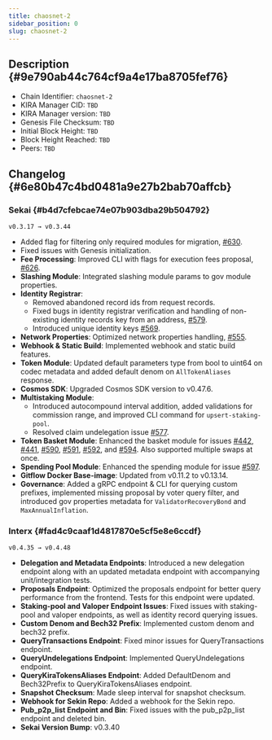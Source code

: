 ```yaml
---
title: chaosnet-2
sidebar_position: 0
slug: chaosnet-2
---
```





## Description {#9e790ab44c764cf9a4e17ba8705fef76}

- Chain Identifier: `chaosnet-2`
- KIRA Manager CID: `TBD`
- KIRA Manager version: `TBD`
- Genesis File Checksum: `TBD`
- Initial Block Height: `TBD`
- Block Height Reached: `TBD`
- Peers: `TBD`

## Changelog {#6e80b47c4bd0481a9e27b2bab70affcb}


### Sekai  {#b4d7cfebcae74e07b903dba29b504792}


`v0.3.17 → v0.3.44`

- Added flag for filtering only required modules for migration, [#630](https://github.com/KiraCore/sekai/pull/630).
- Fixed issues with Genesis initialization.
- **Fee Processing**: Improved CLI with flags for execution fees proposal, [#626](https://github.com/KiraCore/sekai/issues/626).
- **Slashing Module**: Integrated slashing module params to gov module properties.
- **Identity Registrar**:
	- Removed abandoned record ids from request records.
	- Fixed bugs in identity registrar verification and handling of non-existing identity records key from an address, [#579](https://github.com/KiraCore/sekai/issues/579).
	- Introduced unique identity keys [#569](https://github.com/KiraCore/sekai/issues/569).
- **Network Properties**: Optimized network properties handling, [#555](https://github.com/KiraCore/sekai/issues/555).
- **Webhook & Static Build**: Implemented webhook and static build features.
- **Token Module**: Updated default parameters type from bool to uint64 on codec metadata and added default denom on `AllTokenAliases` response.
- **Cosmos SDK**: Upgraded Cosmos SDK version to v0.47.6.
- **Multistaking Module**:
	- Introduced autocompound interval addition, added validations for commission range, and improved CLI command for `upsert-staking-pool`.
	- Resolved claim undelegation issue [#577](https://github.com/KiraCore/sekai/issues/577).
- **Token Basket Module**: Enhanced the basket module for issues [#442](https://github.com/KiraCore/sekai/issues/442), [#441](https://github.com/KiraCore/sekai/issues/441), [#590](https://github.com/KiraCore/sekai/issues/590), [#591](https://github.com/KiraCore/sekai/issues/591), [#592](https://github.com/KiraCore/sekai/issues/592), and [#594](https://github.com/KiraCore/sekai/issues/594). Also supported multiple swaps at once.
- **Spending Pool Module**: Enhanced the spending module for issue [#597](https://github.com/KiraCore/sekai/issues/597).
- **Gitflow Docker Base-image**: Updated from v0.11.2 to v0.13.14.
- **Governance**: Added a gRPC endpoint & CLI for querying custom prefixes, implemented missing proposal by voter query filter, and introduced gov properties metadata for `ValidatorRecoveryBond` and `MaxAnnualInflation`.

### Interx  {#fad4c9caaf1d4817870e5cf5e8e6ccdf}


`v0.4.35 → v0.4.48`

- **Delegation and Metadata Endpoints**: Introduced a new delegation endpoint along with an updated metadata endpoint with accompanying unit/integration tests.
- **Proposals Endpoint**: Optimized the proposals endpoint for better query performance from the frontend. Tests for this endpoint were updated.
- **Staking-pool and Valoper Endpoint Issues**: Fixed issues with staking-pool and valoper endpoints, as well as identity record querying issues.
- **Custom Denom and Bech32 Prefix**: Implemented custom denom and bech32 prefix.
- **QueryTransactions Endpoint**: Fixed minor issues for QueryTransactions endpoint.
- **QueryUndelegations Endpoint**: Implemented QueryUndelegations endpoint.
- **QueryKiraTokensAliases Endpoint**: Added DefaultDenom and Bech32Prefix to QueryKiraTokensAliases endpoint.
- **Snapshot Checksum**: Made sleep interval for snapshot checksum.
- **Webhook for Sekin Repo**: Added a webhook for the Sekin repo.
- **Pub_p2p_list Endpoint and Bin**: Fixed issues with the pub_p2p_list endpoint and deleted bin.
- **Sekai Version Bump**: v0.3.40
